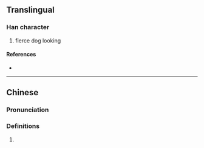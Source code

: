 {{character info/new}}
==Translingual==

===Han character===
{{Han char|rn=94|rad=犬|as=14|sn=17|four=41027|canj=KHMBB|ids=⿰犭需}}

# fierce dog looking

====References====
* {{Han ref|kx=0720.210|dkj=20760|dj=1132.080|hdz=21374.040|uh=7373|ud=29555|bh=ED63|bd=60771}}

----

==Chinese==
{{zh-forms}}

===Pronunciation===
{{zh-pron
|m=nòu
|m-s=
|dg=
|c=nau6
|c-t=
|g=
|h=pfs=
|j=
|mb=
|md=
|mn=
|mn-t=
|w=
|x=
|mc=y
|oc=y
|cat=n
}}

{{attention|yue|Cantonese pronunciation 'nau6' not found in the entry 獳.}}
===Definitions===
{{zh-hanzi}}

# {{rfdef|lang=zh}}